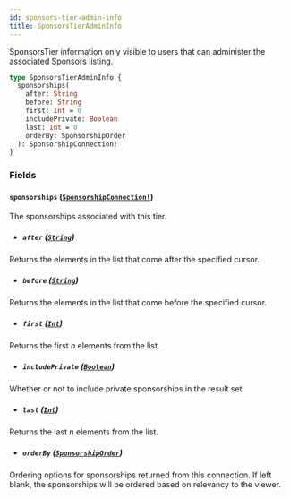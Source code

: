 ```yaml
---
id: sponsors-tier-admin-info
title: SponsorsTierAdminInfo
---
```


SponsorsTier information only visible to users that can administer the associated Sponsors listing.

```graphql
type SponsorsTierAdminInfo {
  sponsorships(
    after: String
    before: String
    first: Int = 0
    includePrivate: Boolean
    last: Int = 0
    orderBy: SponsorshipOrder
  ): SponsorshipConnection!
}
```

### Fields

#### `sponsorships` ([`SponsorshipConnection!`](/docs/api/objects/sponsorship-connection))

The sponsorships associated with this tier.

- ##### `after` ([`String`](/docs/api/scalars/string))

Returns the elements in the list that come after the specified cursor.

- ##### `before` ([`String`](/docs/api/scalars/string))

Returns the elements in the list that come before the specified cursor.

- ##### `first` ([`Int`](/docs/api/scalars/int))

Returns the first _n_ elements from the list.

- ##### `includePrivate` ([`Boolean`](/docs/api/scalars/boolean))

Whether or not to include private sponsorships in the result set

- ##### `last` ([`Int`](/docs/api/scalars/int))

Returns the last _n_ elements from the list.

- ##### `orderBy` ([`SponsorshipOrder`](/docs/api/inputs/sponsorship-order))

Ordering options for sponsorships returned from this connection. If left
blank, the sponsorships will be ordered based on relevancy to the viewer.
